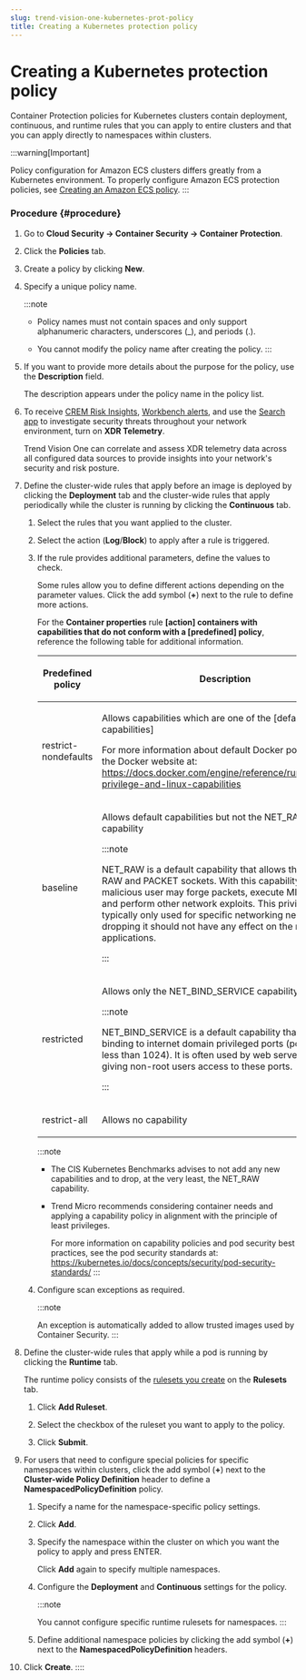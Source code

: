 ```yaml
---
slug: trend-vision-one-kubernetes-prot-policy
title: Creating a Kubernetes protection policy
---
```

# Creating a Kubernetes protection policy

Container Protection policies for Kubernetes clusters contain deployment, continuous, and runtime rules that you can apply to entire clusters and that you can apply directly to namespaces within clusters.

:::warning[Important]

Policy configuration for Amazon ECS clusters differs greatly from a Kubernetes environment. To properly configure Amazon ECS protection policies, see [Creating an Amazon ECS policy](creating-amazon-ecs-policy.mdx).
:::

### Procedure {#procedure}

1.  Go to **Cloud Security → Container Security → Container Protection**.

2.  Click the **Policies** tab.

3.  Create a policy by clicking **New**.

4.  Specify a unique policy name.

    :::note

    - Policy names must not contain spaces and only support alphanumeric characters, underscores (\_), and periods (.).

    - You cannot modify the policy name after creating the policy.
    :::

5.  If you want to provide more details about the purpose for the policy, use the **Description** field.

    The description appears under the policy name in the policy list.

6.  To receive [CREM Risk Insights](executive-dashboard.mdx), [Workbench alerts](workbench.mdx), and use the [Search app](search-app.mdx) to investigate security threats throughout your network environment, turn on **XDR Telemetry**.

    Trend Vision One can correlate and assess XDR telemetry data across all configured data sources to provide insights into your network's security and risk posture.

7.  Define the cluster-wide rules that apply before an image is deployed by clicking the **Deployment** tab and the cluster-wide rules that apply periodically while the cluster is running by clicking the **Continuous** tab.

    1.  Select the rules that you want applied to the cluster.

    2.  Select the action (**Log**/**Block**) to apply after a rule is triggered.

    3.  If the rule provides additional parameters, define the values to check.

        Some rules allow you to define different actions depending on the parameter values. Click the add symbol (**+**) next to the rule to define more actions.

        For the **Container properties** rule **\[action\] containers with capabilities that do not conform with a \[predefined\] policy**, reference the following table for additional information.

        <table>
        <colgroup>
        <col style="width: 25%" />
        <col style="width: 75%" />
        </colgroup>
        <thead>
        <tr>
        <th><p>Predefined policy</p></th>
        <th><p>Description</p></th>
        </tr>
        </thead>
        <tbody>
        <tr>
        <td><p>restrict-nondefaults</p></td>
        <td><p>Allows capabilities which are one of the [default Docker capabilities]</p>
        <p>For more information about default Docker policies, visit the Docker website at: <a href="https://docs.docker.com/engine/reference/run/">https://docs.docker.com/engine/reference/run/#runtime-privilege-and-linux-capabilities</a></p></td>
        </tr>
        <tr>
        <td><p>baseline</p></td>
        <td><p>Allows default capabilities but not the NET_RAW capability</p>


        :::note

        <p>NET_RAW is a default capability that allows the use of RAW and PACKET sockets. With this capability, a malicious user may forge packets, execute MITM attacks, and perform other network exploits. This privilege is typically only used for specific networking needs, so dropping it should not have any effect on the majority of applications.</p>


        :::

        </td>
        </tr>
        <tr>
        <td><p>restricted</p></td>
        <td><p>Allows only the NET_BIND_SERVICE capability</p>


        :::note

        <p>NET_BIND_SERVICE is a default capability that allows the binding to internet domain privileged ports (port numbers less than 1024). It is often used by web servers and for giving non-root users access to these ports.</p>


        :::

        </td>
        </tr>
        <tr>
        <td><p>restrict-all</p></td>
        <td><p>Allows no capability</p></td>
        </tr>
        </tbody>
        </table>

        :::note

        - The CIS Kubernetes Benchmarks advises to not add any new capabilities and to drop, at the very least, the NET_RAW capability.

        - Trend Micro recommends considering container needs and applying a capability policy in alignment with the principle of least privileges.

          For more information on capability policies and pod security best practices, see the pod security standards at: <https://kubernetes.io/docs/concepts/security/pod-security-standards/>
        :::

    4.  Configure scan exceptions as required.

        :::note

        An exception is automatically added to allow trusted images used by Container Security.
        :::

8.  Define the cluster-wide rules that apply while a pod is running by clicking the **Runtime** tab.

    The runtime policy consists of the [rulesets you create](runtime-security-ruleset.mdx) on the **Rulesets** tab.

    1.  Click **Add Ruleset**.

    2.  Select the checkbox of the ruleset you want to apply to the policy.

    3.  Click **Submit**.

9.  For users that need to configure special policies for specific namespaces within clusters, click the add symbol (**+**) next to the **Cluster-wide Policy Definition** header to define a **NamespacedPolicyDefinition** policy.

    1.  Specify a name for the namespace-specific policy settings.

    2.  Click **Add**.

    3.  Specify the namespace within the cluster on which you want the policy to apply and press <span class="uicontrol keyboard">ENTER</span>.

        Click **Add** again to specify multiple namespaces.

    4.  Configure the **Deployment** and **Continuous** settings for the policy.

        :::note

        You cannot configure specific runtime rulesets for namespaces.
        :::

    5.  Define additional namespace policies by clicking the add symbol (**+**) next to the **NamespacedPolicyDefinition** headers.

10. Click **Create**.
::::
